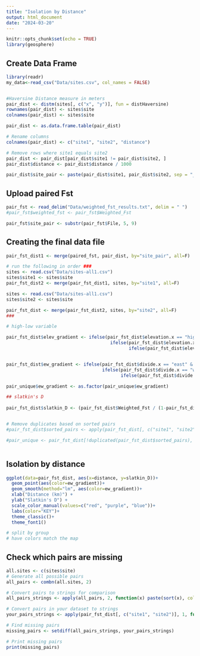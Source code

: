 ```yaml
---
title: "Isolation by Distance"
output: html_document
date: "2024-03-20"
---
```


```r
knitr::opts_chunk$set(echo = TRUE)
library(geosphere)   
```

## Create Data Frame
```r
library(readr)
my_data<-read_csv("Data/sites.csv", col_names = FALSE)


#Haversine Distance measure in meters
pair_dist <- distm(sites[, c("x", "y")], fun = distHaversine)
rownames(pair_dist) <- sites$site
colnames(pair_dist) <- sites$site

pair_dist <- as.data.frame.table(pair_dist)

# Rename columns
colnames(pair_dist) <- c("site1", "site2", "distance")

# Remove rows where site1 equals site2
pair_dist <- pair_dist[pair_dist$site1 != pair_dist$site2, ]
pair_dist$distance <- pair_dist$distance / 1000

pair_dist$site_pair <- paste(pair_dist$site1, pair_dist$site2, sep = "_")

```


## Upload paired Fst
```r
pair_fst <- read_delim("Data/weighted_fst_results.txt", delim = " ")
#pair_fst$weighted_fst <- pair_fst$Weighted_Fst

pair_fst$site_pair <- substr(pair_fst$File, 5, 9)
```

## Creating the final data file
```r
pair_fst_dist1 <- merge(paired_fst, pair_dist, by="site_pair", all=F)

# run the following in order ###
sites <- read.csv("Data/sites-all1.csv")
sites$site1 <- sites$site
pair_fst_dist2 <- merge(pair_fst_dist1, sites, by="site1", all=F)

sites <- read.csv("Data/sites-all1.csv")
sites$site2 <- sites$site

pair_fst_dist <- merge(pair_fst_dist2, sites, by="site2", all=F) 
###

# high-low variable

pair_fst_dist$elev_gradient <- ifelse(pair_fst_dist$elevation.x == "high" & pair_fst_dist$elevation.y == "low", 2, 
                                       ifelse(pair_fst_dist$elevation.x == "low" & pair_fst_dist$elevation.y == "high", 2,
                                              ifelse(pair_fst_dist$elevation.x == "low" & pair_fst_dist$elevation.y == "low", 1, 3)))


pair_fst_dist$ew_gradient <- ifelse(pair_fst_dist$divide.x == "east" & pair_fst_dist$divide.y == "west", "east-west", 
                                    ifelse(pair_fst_dist$divide.x == "west" & pair_fst_dist$divide.y == "east", "east-west",
                                           ifelse(pair_fst_dist$divide.x == "east" & pair_fst_dist$divide.y == "east", "east-east", "west-west")))

pair_unique$ew_gradient <- as.factor(pair_unique$ew_gradient)

## slatkin's D
  
pair_fst_dist$slatkin_D <- (pair_fst_dist$Weighted_Fst / (1-pair_fst_dist$Weighted_Fst))


# Remove duplicates based on sorted pairs
#pair_fst_dist$sorted_pairs <- apply(pair_fst_dist[, c("site1", "site2")], 1, function(x) paste(sort(x), collapse = "-"))

#pair_unique <- pair_fst_dist[!duplicated(pair_fst_dist$sorted_pairs), ]



```

## Isolation by distance
```r
ggplot(data=pair_fst_dist, aes(x=distance, y=slatkin_D))+
  geom_point(aes(color=ew_gradient))+
  geom_smooth(method="lm", aes(color=ew_gradient))+
  xlab("Distance (km)") +
  ylab("Slatkin's D") +
  scale_color_manual(values=c("red", "purple", "blue"))+
  labs(color="KEY")+
  theme_classic()+
  theme_font1()

# split by group
# have colors match the map
```

## Check which pairs are missing

```r
all.sites <- c(sites$site)
# Generate all possible pairs
all_pairs <- combn(all.sites, 2)

# Convert pairs to strings for comparison
all_pairs_strings <- apply(all_pairs, 2, function(x) paste(sort(x), collapse = "-"))

# Convert pairs in your dataset to strings
your_pairs_strings <- apply(pair_fst_dist[, c("site1", "site2")], 1, function(x) paste(sort(x), collapse = "-"))

# Find missing pairs
missing_pairs <- setdiff(all_pairs_strings, your_pairs_strings)

# Print missing pairs
print(missing_pairs)
```
